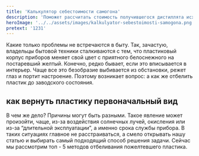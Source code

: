 ```yaml
---
title: 'Калькулятор себестоимости самогона'
description: 'Поможет рассчитать стоимость получившегося дистиллята исходя из затрат на сырье и ингредиенты'
heroImage: '../../assets/images/kalkulyator-sebestoimosti-samogona.png'
pretext: '1231'
---
```


Какие только проблемы не встречаются в быту. Так, зачастую, владельцы бытовой техники сталкиваются с тем, что пластиковый корпус приборов меняет свой цвет с приятного белоснежного на постаревший желтый. Конечно, редко бывает, если это вписывается в интерьер. Чаще все это безобразие выбивается из обстановки, режет глаз и портит настроение. Поэтому возникает вопрос: а как же отбелить пластик до заводского состояния.

## как вернуть пластику первоначальный вид

В чем же дело? Причины могут быть разными. Такое явление может произойти, чаще, из-за воздействия солнечных лучей, окисления или из-за “длительной эксплуатации”, а именно срока службы прибора. В таких ситуациях главное не расстраиваться, а смело открывать нашу статью и выбирать самый подходящий способ решения задачи. Сейчас мы рассмотрим топ - 5 методов отбеливания пожелтевшего пластика.
